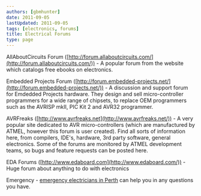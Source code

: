 ```yaml
---
authors: [gbmhunter]
date: 2011-09-05
lastUpdated: 2011-09-05
tags: [electronics, forums]
title: Electrical Forums
type: page
---
```


AllAboutCircuits Forum ([http://forum.allaboutcircuits.com/](http://forum.allaboutcircuits.com/)) - A popular forum from the website which catalogs free ebooks on electronics.

Embedded Projects Forum ([http://forum.embedded-projects.net/](http://forum.embedded-projects.net/)) - A discussion and support forum for Emdedded Projects hardware. They design and sell micro-controller programmers for a wide range of chipsets, to replace OEM programmers such as the AVRISP mkII, PIC Kit 2 and AVR32 programmer.

AVRFreaks ([http://www.avrfreaks.net](http://www.avrfreaks.net/)) - A very popular site dedicated to AVR micro-controllers (which are manufactured by ATMEL, however this forum is user created). Find all sorts of information here, from compilers, IDE's, hardware, 3rd party software, general electronics. Some of the forums are monitored by ATMEL development teams, so bugs and feature requests can be posted here.

EDA Forums ([http://www.edaboard.com](http://www.edaboard.com/)) - Huge forum about anything to do with electronics

Emergency - [emergency electricians in Perth](https://www.electricianinperth.com.au/24-7-emergency/) can help you in any questions you have. 
